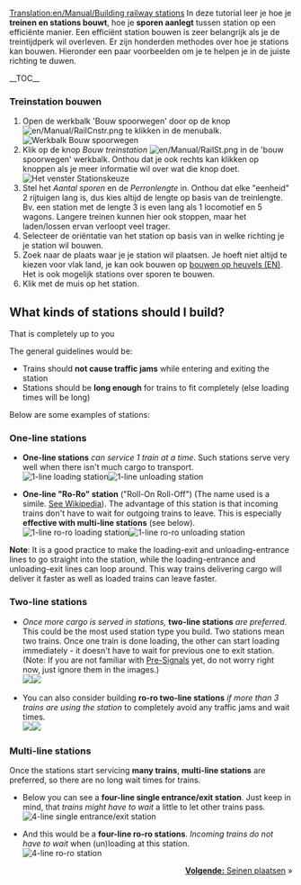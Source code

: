 [[Translation:en/Manual/Building railway stations]]
{{nl/Vertaling|en/Manual/Building railway stations|10}}
{{nl/Manual/Tutorial/Tutorial}}
In deze tutorial leer je hoe je '''treinen en stations bouwt''', hoe je '''sporen aanlegt''' tussen station op een efficiënte manier. Een efficiënt station bouwen is zeer belangrijk als je de treintijdperk wil overleven. Er zijn honderden methodes over hoe je stations kan bouwen. Hieronder een paar voorbeelden om je te helpen je in de juiste richting te duwen.

__TOC__
=== Treinstation bouwen ===
#Open de werkbalk 'Bouw spoorwegen' door op de knop [[File:en/Manual/RailCnstr.png]] te klikken in de menubalk.<br />[[File:nl/Manual/Bouw spoorwegen.png|none|frame|Werkbalk ''Bouw spoorwegen'']]
#Klik op de knop ''Bouw treinstation'' [[File:en/Manual/RailSt.png]] in de 'bouw spoorwegen' werkbalk. Onthou dat je ook rechts kan klikken op knoppen als je meer informatie wil over wat die knop doet.<br />[[File:nl/Manual/Stationgui.png|none|frame|Het venster ''Stationskeuze'']]
#Stel het ''Aantal sporen'' en de ''Perronlengte'' in. Onthou dat elke "eenheid" 2 rijtuigen lang is, dus kies altijd de lengte op basis van de treinlengte. Bv. een station met de lengte 3 is even lang als 1 locomotief en 5 wagons. Langere treinen kunnen hier ook stoppen, maar het laden/lossen ervan verloopt veel trager.
#Selecteer de oriëntatie van het station op basis van in welke richting je je station wil bouwen.
#Zoek naar de plaats waar je je station wil plaatsen. Je hoeft niet altijd te kiezen voor vlak land, je kan ook bouwen op [[en/Archive/Manual/Settings/Build on slopes|bouwen op heuvels (EN)]]. Het is ook mogelijk stations over sporen te bouwen.
#Klik met de muis op het station.

== What kinds of stations should I build? ==
That is completely up to you

The general guidelines would be:
* Trains should '''not cause traffic jams''' while entering and exiting the station
* Stations should be '''long enough''' for trains to fit completely (else loading times will be long)

Below are some examples of stations:

=== One-line stations ===
*'''One-line stations''' ''can service 1 train at a time''. Such stations serve very well when there isn't much cargo to transport.<br/>[[File:en/Manual/RailStTut One str coal.png|none|frame|1-line loading station]][[File:en/Manual/RailStTut One str pow.png|none|frame|1-line unloading station]]

*'''One-line "Ro-Ro" station''' ("Roll-On Roll-Off") (The name used is a simile. [http://en.wikipedia.org/wiki/Roll-on/roll-off See Wikipedia]). The advantage of this station is that incoming trains don't have to wait for outgoing trains to leave. This is especially '''effective with multi-line stations''' (see below).<br/>[[File:en/Manual/RailStTut One aro coal.png|none|frame|1-line ro-ro loading station]][[File:en/Manual/RailStTut One aro pow.png|none|frame|1-line ro-ro unloading station]]

'''Note''': It is a good practice to make the loading-exit and unloading-entrance lines to go straight into the station, while the loading-entrance and unloading-exit lines can loop around. This way trains delivering cargo will deliver it faster as well as loaded trains can leave faster.

=== Two-line stations ===
*''Once more cargo is served in stations,'' '''two-line stations''' ''are preferred''. This could be the most used station type you build. Two stations mean two trains. Once one train is done loading, the other can start loading immediately - it doesn't have to wait for previous one to exit station.<br/>(Note: If you are not familiar with [[en/Manual/Signals#pre-signals|Pre-Signals]] yet, do not worry right now, just ignore them in the images.)<br/>[[File:en/Manual/RailStTut Two str coal.png|none|frame|]][[File:en/Manual/RailStTut Two str pow.png|none|frame|]]

*You can also consider building '''ro-ro two-line stations''' ''if more than 3 trains are using the station'' to completely avoid any traffic jams and wait times.<br/>[[File:en/Manual/RailStTut Two aro coal.png|none|frame|]][[File:en/Manual/RailStTut Two aro pow.png|none|frame|]]

=== Multi-line stations ===
Once the stations start servicing '''many trains''', '''multi-line stations''' are preferred, so there are no long wait times for trains.

*Below you can see a '''four-line single entrance/exit station'''. Just keep in mind, that ''trains might have to wait'' a little to let other trains pass.<br/>[[File:en/Manual/RailStTut Four str ore.png|none|frame|4-line single entrance/exit station]]

*And this would be a '''four-line ro-ro stations'''. ''Incoming trains do not have to wait'' when (un)loading at this station.<br/>[[File:en/Manual/RailStTut Four aro ore.png|none|frame|4-line ro-ro station]]
<span style="float: right">[[nl/Manual/Seinen plaatsen|'''Volgende:''' Seinen plaatsen]] &raquo;</span>